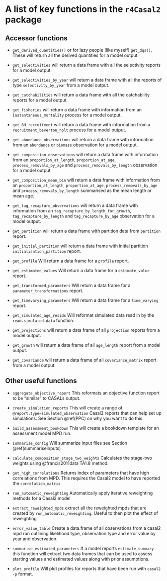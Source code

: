 # A list of key functions in the `r4Casal2` package {#functionlist}



## Accessor functions

* `get_derived_quantities()` or for lazy people (like myself) `get_dqs()`. These will return all the derived quantities for a model output.

* `get_selectivities` will return a data frame with all the selectivity reports for a model output.

* `get_selectivities_by_year` will return a data frame with all the reports of type `selectivity_by_year` from a model output.

* `get_catchabilities` will return a data frame with all the catchability reports for a model output.

* `get_fisheries` will return a data frame with information from an `instantaneous_mortality` process for a model output.

* `get_BH_recruitment` will return a data frame with information from a `recruitment_beverton_holt` process for a model output.

* `get_abundance_observations` will return a data frame with information from an `abundance` or `biomass` observation for a model output.

* `get_composition_observations` will return a data frame with information from an `proportion_at_length`, `proportion_at_age`, `process_removals_by_age` and `process_removals_by_length` observation for a model output.

* `get_composition_mean_bin` will return a data frame with information from an `proportion_at_length`, `proportion_at_age`, `process_removals_by_age` and `process_removals_by_length` summarised as the mean length or mean age.

* `get_tag_recapture_observations` will return a data frame with information from an `tag_recapture_by_length_for_growth`, `tag_recapture_by_length` and `tag_recapture_by_age` observation for a model output.

* `get_partition` will return a data frame with partition data from `partition` report.

* `get_initial_partition` will return a data frame with initial partition `initialisation_partition` report.

* `get_profile` Will return a data frame for a `profile` report.

* `get_estimated_values` Will return a data frame for a `estimate_value` report.

* `get_transformed_parameters` Will return a data frame for a `parameter_transformations` report.

* `get_timevarying_parameters` Will return a data frame for a `time_varying` report.

* `get_simulated_age_resids` Will reformat simulated data read in by the `read.simulated.data` function.

* `get_projections` will return a data frame of all `projection` reports from a model output.

* `get_growth` will return a data frame of all `age_length` report from a model output.

* `get_covariance` will return a data frame of all `covariance_matrix` report from a model output.

## Other useful functions
* `aggregate_objective_report` This reformats an objective function report to be "similar" to CASALs output.

* `create_simulation_reports` This will create a range of `@report.type=simulated_observation` Casal2 reports that can help set up simulations. See Section \@ref(PPC) on why you want to do this.

* `build_assessment_bookdown` This will create a bookdown template for an assessment model MPD run.

* `summarise_config` Will summarize input files see Section \@ref(summariseinputs)

* `calculate_composition_stage_two_weights` Calculates the stage-two weights using @francis2011data TA1.8 method.

* `get_high_correlations` Returns index of parameters that have high correlations from MPD. This requires the Casal2 model to have reported the `correlation_matrix`

* `run_automatic_reweighting` Automatically apply iterative reweighting methods for a Casal2 model

* `extract_reweighted_mpds` extract all the reweighted mpds that are created by `run_automatic_reweighting`. Useful to then plot the effect of reweighting

* `error_value_table` Create a data.frame of all observations from a casal2 mpd run outlining likelihood type, observation type and error value by year and observation.

* `summarise_estimated_parameters` If a model reports `estimate_summary` this function will extract two data frames that can be used to assess starting values and estimated values along with prior assumptions.

* `plot_profile` Will plot profiles for reports that have been run with `casal2 -p` format.


